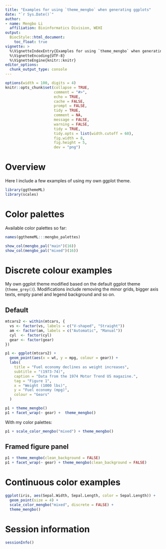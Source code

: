 ```yaml
---
title: "Examples for using `theme_mengbo` when generating ggplots"
date: "`r Sys.Date()`"
author:
- name: Mengbo Li
  affiliation: Bioinformatics Division, WEHI
output:
  BiocStyle::html_document:
    toc_float: true
vignette: >
  %\VignetteIndexEntry{Examples for using `theme_mengbo` when generating ggplots}
  %\VignetteEncoding{UTF-8}
  %\VignetteEngine{knitr::knitr}
editor_options: 
  chunk_output_type: console
---
```


```r
options(width = 100, digits = 4)
knitr::opts_chunk$set(collapse = TRUE, 
                      comment = "#>", 
                      echo = TRUE, 
                      cache = FALSE, 
                      prompt = FALSE,
                      tidy = TRUE,
                      comment = NA, 
                      message = FALSE, 
                      warning = FALSE, 
                      tidy = TRUE, 
                      tidy.opts = list(width.cutoff = 60),
                      fig.width = 8, 
                      fig.height = 5, 
                      dev = "png")
```

# Overview

Here I include a few examples of using my own ggplot theme. 

```r
library(ggthemeML)
library(scales)
```


# Color palettes

Available color palettes so far:

```r
names(ggthemeML:::mengbo_palettes)
```


```r
show_col(mengbo_pal("main")(16))
show_col(mengbo_pal("mixed")(16))
```

# Discrete colour examples

My own ggplot theme modified based on the default ggplot theme (`theme_grey()`). Modifications include removing the minor grids, bigger axis texts, empty panel and legend background and so on. 

## Default

```r
mtcars2 <- within(mtcars, {
  vs <- factor(vs, labels = c("V-shaped", "Straight"))
  am <- factor(am, labels = c("Automatic", "Manual"))
  cyl  <- factor(cyl)
  gear <- factor(gear)
})

p1 <- ggplot(mtcars2) +
  geom_point(aes(x = wt, y = mpg, colour = gear)) +
  labs(
    title = "Fuel economy declines as weight increases",
    subtitle = "(1973-74)",
    caption = "Data from the 1974 Motor Trend US magazine.",
    tag = "Figure 1",
    x = "Weight (1000 lbs)",
    y = "Fuel economy (mpg)",
    colour = "Gears"
  )
```


```r
p1 + theme_mengbo()
p1 + facet_wrap(~ gear) +  theme_mengbo()
```

With my color palettes:

```r
p1 + scale_color_mengbo("mixed") + theme_mengbo()
```


## Framed figure panel

```r
p1 + theme_mengbo(clean_background = FALSE)
p1 + facet_wrap(~ gear) + theme_mengbo(clean_background = FALSE)
```


# Continuous color examples

```r
ggplot(iris, aes(Sepal.Width, Sepal.Length, color = Sepal.Length)) +
  geom_point(size = 4) +
  scale_color_mengbo("mixed", discrete = FALSE) + 
  theme_mengbo()
```




# Session information 

```r
sessionInfo()
```

